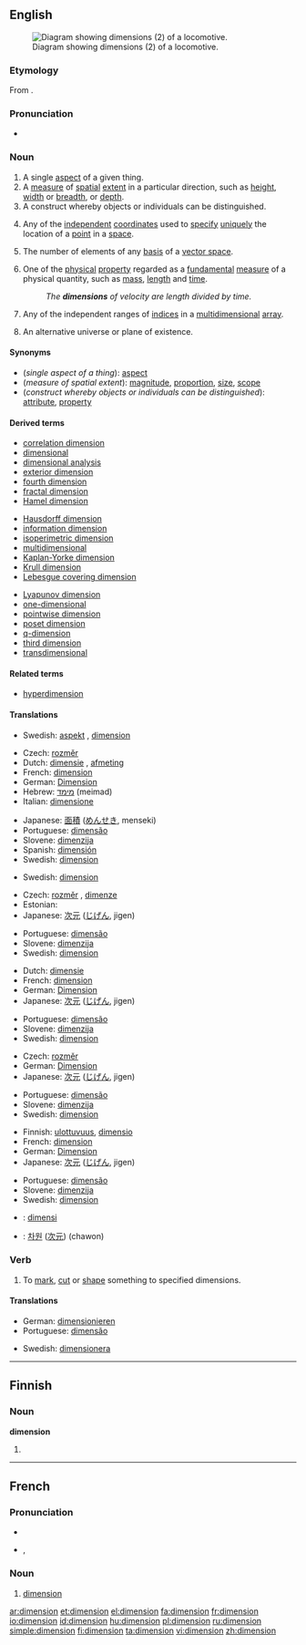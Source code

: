 {{wikipedia|dab=dimension (disambiguation)|dimension}}
{{also|Dimension}}
==English==
[[Image:WRB - Adlitzgraben.jpg|thumb|right|Diagram showing dimensions (2) of a locomotive.]]

===Etymology===
From {{etyl|la}} {{term|dimensionem}}.

===Pronunciation===
* {{audio|en-us-dimension.ogg|Audio (US)}}

===Noun===
{{wikipedia}}
{{en-noun}}

# A single [[aspect]] of a given thing.
# A [[measure]] of [[spatial]] [[extent]] in a particular direction, such as [[height]], [[width]] or [[breadth]],  or [[depth]].
# A construct whereby objects or individuals can be distinguished.
# {{geometry}} Any of the [[independent]] [[coordinate]]s used to [[specify]] [[unique]]ly the location of a [[point]] in a [[space]].
# {{linear algebra}} The number of elements of any [[basis]] of a [[vector space]].
# {{physics}} One of the [[physical]] [[property]] regarded as a [[fundamental]] [[measure]] of a physical quantity, such as [[mass]], [[length]] and [[time]].
#: ''The '''dimensions''' of velocity are length divided by time.''
# {{computing}} Any of the independent ranges of [[index|indices]] in a [[multidimensional]] [[array]].
# {{science fiction}} An alternative universe or plane of existence.

====Synonyms====
* (''single aspect of a thing''): [[aspect]]
* (''measure of spatial extent''): [[magnitude]], [[proportion]], [[size]], [[scope]]
* (''construct whereby objects or individuals can be distinguished''): [[attribute]], [[property]]

====Derived terms====
{{top3}}
* [[correlation dimension]]
* [[dimensional]]
* [[dimensional analysis]]
* [[exterior dimension]]
* [[fourth dimension]]
* [[fractal dimension]]
* [[Hamel dimension]]
{{mid3}}
* [[Hausdorff dimension]]
* [[information dimension]]
* [[isoperimetric dimension]]
* [[multidimensional]]
* [[Kaplan-Yorke dimension]]
* [[Krull dimension]]
* [[Lebesgue covering dimension]]
{{mid3}}
* [[Lyapunov dimension]]
* [[one-dimensional]]
* [[pointwise dimension]]
* [[poset dimension]]
* [[q-dimension]]
* [[third dimension]]
* [[transdimensional]]
{{bottom}}

====Related terms====
* [[hyperdimension]]

====Translations====

{{trans-top|single aspect of a thing}}
* Swedish: [[aspekt]] {{c}}, [[dimension#Swedish|dimension]] {{c}}
{{trans-mid}}
{{trans-bottom}}

{{trans-top|measure of spatial extent}}
* Czech: [[rozměr]] {{m}}
* Dutch: [[dimensie]] {{f}}, [[afmeting]] {{f}}
* French: [[#French|dimension]] {{f}}
* German: [[Dimension]] {{f}}
* Hebrew: [[מימד]] (meimad) {{m}}
* Italian: [[dimensione]] {{f}}
{{trans-mid}}
* Japanese: [[面積]] ([[めんせき]], menseki)
* Portuguese: [[dimensão]]
* Slovene: [[dimenzija]] {{f}}
* Spanish: [[dimensión]] {{f}}
* Swedish: [[dimension#Swedish|dimension]] {{c}}
{{trans-bottom}}

{{trans-top|construct whereby objects or individuals can be distinguished}}
* Swedish: [[dimension#Swedish|dimension]] {{c}}
{{trans-mid}}
{{trans-bottom}}

{{trans-top|in geometry}}
* Czech: [[rozměr]] {{m}}, [[dimenze]] {{f}}
* Estonian: {{t|et|mõõde}}
* Japanese: [[次元]] ([[じげん]], jigen)
{{trans-mid}}
* Portuguese: [[dimensão]]
* Slovene: [[dimenzija]] {{f}}
* Swedish: [[dimension#Swedish|dimension]] {{c}}
{{trans-bottom}}

{{trans-top|in physics}}
* Dutch: [[dimensie]] {{f}}
* French: [[#French|dimension]] {{f}}
* German: [[Dimension]] {{f}}
* Japanese: [[次元]] ([[じげん]], jigen)
{{trans-mid}}
* Portuguese: [[dimensão]]
* Slovene: [[dimenzija]] {{f}}
* Swedish: [[dimension#Swedish|dimension]] {{c}}
{{trans-bottom}}

{{trans-top|in computing}}
* Czech: [[rozměr]] {{m}}
* German: [[Dimension]] {{f}}
* Japanese: [[次元]] ([[じげん]], jigen)
{{trans-mid}}
* Portuguese: [[dimensão]]
* Slovene: [[dimenzija]] {{f}}
* Swedish: [[dimension#Swedish|dimension]] {{c}}
{{trans-bottom}}

{{trans-top|in science fiction}}
* Finnish: [[ulottuvuus]], [[dimensio]]
* French: [[#French|dimension]] {{f}}
* German: [[Dimension]] {{f}}
* Japanese: [[次元]] ([[じげん]], jigen)
{{trans-mid}}
* Portuguese: [[dimensão]]
* Slovene: [[dimenzija]] {{f}}
* Swedish: [[dimension#Swedish|dimension]] {{c}}
{{trans-bottom}}

{{checktrans-top}}
* {{ttbc|Indonesian}}: [[dimensi]]
{{checktrans-mid}}
* {{ttbc|Korean}}: [[차원]] ([[次元]]) (chawon)
{{checktrans-bottom}}

===Verb===
{{en-verb}}

# {{transitive}} To [[mark]], [[cut]] or [[shape]] something to specified dimensions.

====Translations====
{{trans-top|to mark, cut or shape something to specified dimensions}}
* German: [[dimensionieren]]
* Portuguese: [[dimensão]]
{{trans-mid}}
* Swedish: [[dimensionera]]
{{trans-bottom}}

----

==Finnish==

===Noun===
'''dimension'''

# {{fi-form of|type=noun|case=genitive|pl=singular|[[dimensio]]}}

----

==French==

===Pronunciation===
* {{audio|Fr-dimension.ogg|audio}}
* {{IPA|/di.mɑ̃.sjɔ̃/|lang=fr}}, {{SAMPA|/di.mA~.sjO~/}}

===Noun===
{{fr-noun|f}}

# [[#Noun|dimension]]

[[ar:dimension]]
[[et:dimension]]
[[el:dimension]]
[[fa:dimension]]
[[fr:dimension]]
[[io:dimension]]
[[id:dimension]]
[[hu:dimension]]
[[pl:dimension]]
[[ru:dimension]]
[[simple:dimension]]
[[fi:dimension]]
[[ta:dimension]]
[[vi:dimension]]
[[zh:dimension]]